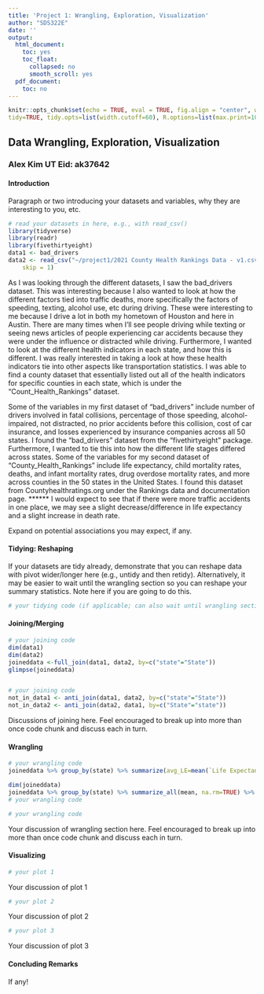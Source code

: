 ```yaml
---
title: 'Project 1: Wrangling, Exploration, Visualization'
author: "SDS322E"
date: ''
output:
  html_document:
    toc: yes
    toc_float:
      collapsed: no
      smooth_scroll: yes
  pdf_document:
    toc: no
---
```


```r
knitr::opts_chunk$set(echo = TRUE, eval = TRUE, fig.align = "center", warning = F, message = F,
tidy=TRUE, tidy.opts=list(width.cutoff=60), R.options=list(max.print=100))
```

## Data Wrangling, Exploration, Visualization

### Alex Kim UT Eid: ak37642

#### Introduction 

Paragraph or two introducing your datasets and variables, why they are interesting to you, etc.

```R
# read your datasets in here, e.g., with read_csv()
library(tidyverse)
library(readr)
library(fivethirtyeight)
data1 <- bad_drivers
data2 <- read_csv("~/project1/2021 County Health Rankings Data - v1.csv", 
    skip = 1)
```

As I was looking through the different datasets, I saw the bad_drivers dataset. This was interesting because I also wanted to look at how the different factors tied into traffic deaths, more specifically the factors of speeding, texting, alcohol use, etc during driving. These were interesting to me because I drive a lot in both my hometown of Houston and here in Austin. There are many times when I'll see people driving while texting or seeing news articles of people experiencing car accidents because they were under the influence or distracted while driving. Furthermore, I wanted to look at the different health indicators in each state, and how this is different. I was really interested in taking a look at how these health indicators tie into other aspects like transportation statistics. I was able to find a county dataset that essentially listed out all of the health indicators for specific counties in each state, which is under the "Count_Health_Rankings" dataset. 

Some of the variables in my first dataset of "bad_drivers" include number of drivers involved in fatal collisions, percentage of those speeding, alcohol-impaired, not distracted, no prior accidents before this collision, cost of car insurance, and losses experienced by insurance companies across all 50 states. I found the "bad_drivers" dataset from the "fivethirtyeight" package. Furthermore, I wanted to tie this into how the different life stages differed across states. Some of the variables for my second dataset of "County_Health_Rankings" include life expectancy, child mortality rates, deaths, and infant mortality rates, drug overdose mortality rates, and more across counties in the 50 states in the United States. I found this dataset from Countyhealthratings.org under the Rankings data and documentation page. ****** I would expect to see that if there were more traffic accidents in one place, we may see a slight decrease/difference in life expectancy and a slight increase in death rate.

 Expand on potential associations you may expect, if any.

#### Tidying: Reshaping

If your datasets are tidy already, demonstrate that you can reshape data with pivot wider/longer here (e.g., untidy and then retidy). Alternatively, it may be easier to wait until the wrangling section so you can reshape your summary statistics. Note here if you are going to do this.

```R
# your tidying code (if applicable; can also wait until wrangling section)


```

    
#### Joining/Merging

```R
# your joining code
dim(data1)
dim(data2)
joineddata <-full_join(data1, data2, by=c("state"="State"))
glimpse(joineddata)


# your joining code
not_in_data1 <- anti_join(data1, data2, by=c("state"="State"))
not_in_data2 <- anti_join(data2, data1, by=c("State"="state"))
```

Discussions of joining here. Feel encouraged to break up into more than once code chunk and discuss each in turn.

####  Wrangling

```R
# your wrangling code
joineddata %>% group_by(state) %>% summarize(avg_LE=mean(`Life Expectancy`, na.rm=TRUE), avg_deaths=mean(`# Deaths`, na.rm=TRUE), avg_uninsured=mean(`# Uninsured` , na.rm=TRUE), avg_gradrate=mean(`High School Graduation Rate`, na.rm=TRUE), avg_income= mean(`Median Household Income`, na.rm=TRUE), avg_homicide=mean(`Homicide Rate`, na.rm=TRUE), avg_firearmrate=mean(`# Firearm Fatalities`, na.rm=TRUE), avg_homeowners=mean(`# Homeowners`, na.rm=TRUE), avg_pop=mean(Population, na.rm=TRUE), avg_under18=mean(`% Less Than 18 Years of Age`, na.rm=TRUE)) %>% knitr :: kable()

dim(joineddata)
joineddata %>% group_by(state) %>% summarize_all(mean, na.rm=TRUE) %>% knitr::kable()
# your wrangling code

# your wrangling code
```

Your discussion of wrangling section here. Feel encouraged to break up into more than once code chunk and discuss each in turn.


#### Visualizing

```R
# your plot 1
```

Your discussion of plot 1

```R
# your plot 2
```

Your discussion of plot 2

```R
# your plot 3
```

Your discussion of plot 3

#### Concluding Remarks

If any!




